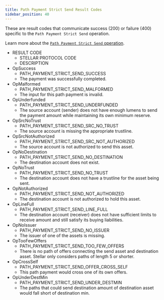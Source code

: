 ```yaml
---
title: Path Payment Strict Send Result Codes
sidebar_position: 40
---
```



These are result codes that communicate success (200) or failure (400) specific to the `Path Payment Strict Send` operation.

Learn more about the [`Path Payment Strict Send` operation](../../../../../../learn/fundamentals/transactions/list-of-operations.mdx#path-payment-strict-send).

<AttributeTable>

- RESULT CODE
  - STELLAR PROTOCOL CODE
  - DESCRIPTION
- OpSuccess
  - PATH_PAYMENT_STRICT_SEND_SUCCESS
  - The payment was successfully completed.
- OpMalformed
  - PATH_PAYMENT_STRICT_SEND_MALFORMED
  - The input for this path payment is invalid.
- OpUnderfunded
  - PATH_PAYMENT_STRICT_SEND_UNDERFUNDED
  - The source account (sender) does not have enough lumens to send the payment amount while maintaining its own minimum reserve.
- OpSrcNoTrust
  - PATH_PAYMENT_STRICT_SEND_SRC_NO_TRUST
  - The source account is missing the appropriate trustline.
- OpSrcNotAuthorized
  - PATH_PAYMENT_STRICT_SEND_SRC_NOT_AUTHORIZED
  - The source account is not authorized to send this asset.
- OpNoDestination
  - PATH_PAYMENT_STRICT_SEND_NO_DESTINATION
  - The destination account does not exist.
- OpNoTrust
  - PATH_PAYMENT_STRICT_SEND_NO_TRUST
  - The destination account does not have a trustline for the asset being sent.
- OpNotAuthorized
  - PATH_PAYMENT_STRICT_SEND_NOT_AUTHORIZED
  - The destination account is not authorized to hold this asset.
- OpLineFull
  - PATH_PAYMENT_STRICT_SEND_LINE_FULL
  - The destination account (receiver) does not have sufficient limits to receive amount and still satisfy its buying liabilities.
- OpNoIssuer
  - PATH_PAYMENT_STRICT_SEND_NO_ISSUER
  - The issuer of one of the assets is missing.
- OpTooFewOffers
  - PATH_PAYMENT_STRICT_SEND_TOO_FEW_OFFERS
  - There is no path of offers connecting the send asset and destination asset. Stellar only considers paths of length 5 or shorter.
- OpCrossSelf
  - PATH_PAYMENT_STRICT_SEND_OFFER_CROSS_SELF
  - This path payment would cross one of its own offers.
- OpUnderDestMin
  - PATH_PAYMENT_STRICT_SEND_UNDER_DESTMIN
  - The paths that could send destination amount of destination asset would fall short of destination min.

</AttributeTable>

